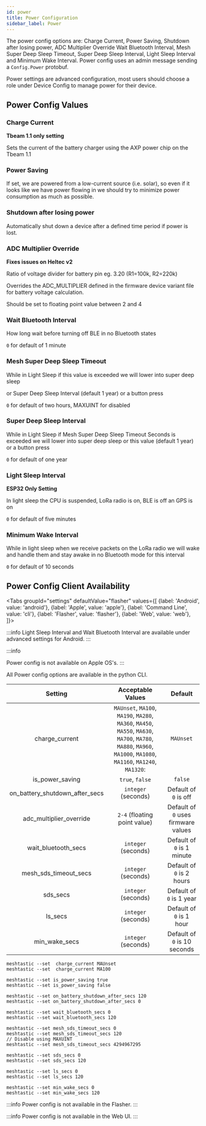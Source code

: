 ```yaml
---
id: power
title: Power Configuration
sidebar_label: Power
---
```



The power config options are: Charge Current, Power Saving, Shutdown after losing power, ADC Multiplier Override Wait Bluetooth Interval, Mesh Super Deep Sleep Timeout, Super Deep Sleep Interval, Light Sleep Interval and Minimum Wake Interval.  Power config uses an admin message sending a `Config.Power` protobuf.

Power settings are advanced configuration, most users should choose a role under Device Config to manage power for their device.

## Power Config Values

### Charge Current

**Tbeam 1.1 only setting**

Sets the current of the battery charger using the AXP power chip on the Tbeam 1.1

### Power Saving

If set, we are powered from a low-current source (i.e. solar), so even if it looks like we have power flowing in we should try to minimize power consumption as much as possible.

### Shutdown after losing power

Automatically shut down a device after a defined time period if power is lost.

### ADC Multiplier Override
**Fixes issues on Heltec v2**

Ratio of voltage divider for battery pin eg. 3.20 (R1=100k, R2=220k)

Overrides the ADC_MULTIPLIER defined in the firmware device variant file for battery voltage calculation.

Should be set to floating point value between 2 and 4

### Wait Bluetooth Interval

How long wait before turning off BLE in no Bluetooth states

`0` for default of 1 minute

### Mesh Super Deep Sleep Timeout

While in Light Sleep if this value is exceeded we will lower into super deep sleep 

or Super Deep Sleep Interval (default 1 year) or a button press

`0` for default of two hours, MAXUINT for disabled

### Super Deep Sleep Interval 

While in Light Sleep if Mesh Super Deep Sleep Timeout Seconds is exceeded we will lower into super deep sleep or this value (default 1 year) or a button press

`0` for default of one year

### Light Sleep Interval

**ESP32 Only Setting**

In light sleep the CPU is suspended, LoRa radio is on, BLE is off an GPS is on

`0` for default of five minutes

### Minimum Wake Interval

While in light sleep when we receive packets on the LoRa radio we will wake and handle them and stay awake in no Bluetooth mode for this interval

`0` for default of 10 seconds

## Power Config Client Availability

<Tabs
groupId="settings"
defaultValue="flasher"
values={[
{label: 'Android', value: 'android'},
{label: 'Apple', value: 'apple'},
{label: 'Command Line', value: 'cli'},
{label: 'Flasher', value: 'flasher'},
{label: 'Web', value: 'web'},
]}>
<TabItem value="android">

:::info
Light Sleep Interval and Wait Bluetooth Interval are available under advanced settings for Android.
:::

</TabItem>
<TabItem value="apple">

:::info

Power config is not available on Apple OS's.
:::

</TabItem>
<TabItem value="cli">

All Power config options are available in the python CLI.

|            Setting             |                                                                        Acceptable Values                                                                        |  Default  |
| :----------------------------: | :-------------------------------------------------------------------------------------------------------------------------------------------------------------: | :-------: |
|         charge_current         | `MAUnset`, `MA100`, `MA190`, `MA280`, `MA360`, `MA450`, `MA550`, `MA630`, `MA700`, `MA780`, `MA880`, `MA960`, `MA1000`, `MA1080`, `MA1160`, `MA1240`, `MA1320`: | `MAUnset` |
|          is_power_saving       |                                                                         `true`, `false`                                                                         |  `false`  |
| on_battery_shutdown_after_secs |                                                                       `integer` (seconds)                                                                       |    Default of `0` is off    |
|    adc_multiplier_override     |                                                                       `2-4` (floating point value)                                                              | Default of `0` uses firmware values    |
|      wait_bluetooth_secs       |                                                                       `integer` (seconds)                                                                       |    Default of `0` is 1 minute   |
|     mesh_sds_timeout_secs      |                                                                       `integer` (seconds)                                                                       |   Default of `0` is 2 hours   |
|            sds_secs            |                                                                       `integer` (seconds)                                                                       |   Default of `0` is 1 year  |
|            ls_secs             |                                                                       `integer` (seconds)                                                                       |   Default of `0` is 1 hour   |
|         min_wake_secs          |                                                                       `integer` (seconds)                                                                       |   Default of `0` is 10 seconds   |


```shell title="Set / Unset charge current (Tbeam 1.1 only)"
meshtastic --set  charge_current MAUnset
meshtastic --set  charge_current MA100
```

```shell title="Enable / Disable Power Saving"
meshtastic --set is_power_saving true
meshtastic --set is_power_saving false
```

```shell title="Enable / Disable Shutdown after losing power"
meshtastic --set on_battery_shutdown_after_secs 120
meshtastic --set on_battery_shutdown_after_secs 0
```

```shell title="Set  Wait Bluetooth Interval  (Default of 0 is 60 seconds)"
meshtastic --set wait_bluetooth_secs 0
meshtastic --set wait_bluetooth_secs 120
```

```shell title="Set Mesh Super Deep Sleep Timeout (Default of 0 is 2 hours/7200 seconds)"
meshtastic --set mesh_sds_timeout_secs 0
meshtastic --set mesh_sds_timeout_secs 120
// Disable using MAXUINT
meshtastic --set mesh_sds_timeout_secs 4294967295
```

```shell title="Set Super Deep Sleep (Default of 0 is 1 year)"
meshtastic --set sds_secs 0
meshtastic --set sds_secs 120
```

```shell title="Set Light Sleep to default (Default of 0 is 5 minutes)"
meshtastic --set ls_secs 0
meshtastic --set ls_secs 120
```

```shell title="Set Minimum Wake Interval (Default of 0 is 10 seconds)"
meshtastic --set min_wake_secs 0
meshtastic --set min_wake_secs 120
```
</TabItem>
<TabItem value="flasher">

:::info
Power config is not available in the Flasher.
:::

  </TabItem>
  <TabItem value="web">

:::info
Power config is not available in the Web UI.
:::
    
  </TabItem>
</Tabs>